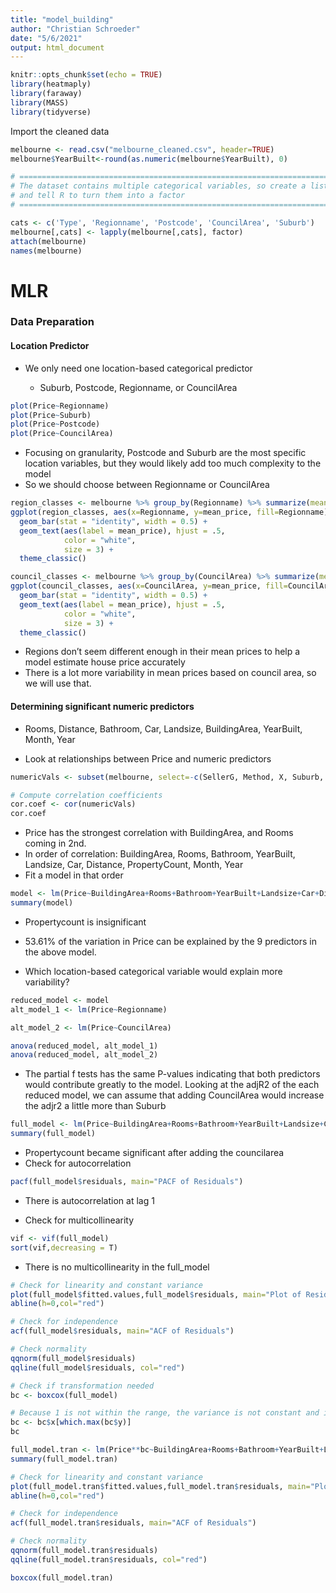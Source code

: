 ```yaml
---
title: "model_building"
author: "Christian Schroeder"
date: "5/6/2021"
output: html_document
---
```


```r
knitr::opts_chunk$set(echo = TRUE)
library(heatmaply)
library(faraway)
library(MASS)
library(tidyverse) 
```

Import the cleaned data

```r
melbourne <- read.csv("melbourne_cleaned.csv", header=TRUE)
melbourne$YearBuilt<-round(as.numeric(melbourne$YearBuilt), 0)

# ==============================================================================
# The dataset contains multiple categorical variables, so create a list of them
# and tell R to turn them into a factor
# ==============================================================================

cats <- c('Type', 'Regionname', 'Postcode', 'CouncilArea', 'Suburb')
melbourne[,cats] <- lapply(melbourne[,cats], factor)
attach(melbourne)
names(melbourne)
```

# MLR

### Data Preparation

#### Location Predictor

-   We only need one location-based categorical predictor

    -   Suburb, Postcode, Regionname, or CouncilArea

```r
plot(Price~Regionname)
plot(Price~Suburb)
plot(Price~Postcode)
plot(Price~CouncilArea)
```

-   Focusing on granularity, Postcode and Suburb are the most specific location variables, but they would likely add too much complexity to the model
-   So we should choose between Regionname or CouncilArea

```r
region_classes <- melbourne %>% group_by(Regionname) %>% summarize(mean_price = round(mean(Price),2))
ggplot(region_classes, aes(x=Regionname, y=mean_price, fill=Regionname)) +
  geom_bar(stat = "identity", width = 0.5) +
  geom_text(aes(label = mean_price), hjust = .5,
            color = "white",
            size = 3) + 
  theme_classic()

council_classes <- melbourne %>% group_by(CouncilArea) %>% summarize(mean_price = round(mean(Price),2))
ggplot(council_classes, aes(x=CouncilArea, y=mean_price, fill=CouncilArea)) +
  geom_bar(stat = "identity", width = 0.5) +
  geom_text(aes(label = mean_price), hjust = .5,
            color = "white",
            size = 3) + 
  theme_classic()
```

-   Regions don't seem different enough in their mean prices to help a model estimate house price accurately
-   There is a lot more variability in mean prices based on council area, so we will use that.

#### Determining significant numeric predictors

-   Rooms, Distance, Bathroom, Car, Landsize, BuildingArea, YearBuilt, Month, Year

-   Look at relationships between Price and numeric predictors

```r
numericVals <- subset(melbourne, select=-c(SellerG, Method, X, Suburb, Date, Postcode, CouncilArea, Lattitude, Longtitude, Regionname, Type))

# Compute correlation coefficients
cor.coef <- cor(numericVals)
cor.coef
```

-   Price has the strongest correlation with BuildingArea, and Rooms coming in 2nd.
-   In order of correlation: BuildingArea, Rooms, Bathroom, YearBuilt, Landsize, Car, Distance, PropertyCount, Month, Year
-   Fit a model in that order

```r
model <- lm(Price~BuildingArea+Rooms+Bathroom+YearBuilt+Landsize+Car+Distance+Propertycount+Month+Year)
summary(model)
```

-   Propertycount is insignificant

-   53.61% of the variation in Price can be explained by the 9 predictors in the above model.

-   Which location-based categorical variable would explain more variability?

```r
reduced_model <- model
alt_model_1 <- lm(Price~Regionname)

alt_model_2 <- lm(Price~CouncilArea)

anova(reduced_model, alt_model_1)
anova(reduced_model, alt_model_2)
```

-   The partial f tests has the same P-values indicating that both predictors would contribute greatly to the model. Looking at the adjR2 of the each reduced model, we can assume that adding CouncilArea would increase the adjr2 a little more than Suburb

```r
full_model <- lm(Price~BuildingArea+Rooms+Bathroom+YearBuilt+Landsize+Car+Distance+Propertycount+Month+Year+CouncilArea)
summary(full_model)
```

-   Propertycount became significant after adding the councilarea
-   Check for autocorrelation

```r
pacf(full_model$residuals, main="PACF of Residuals")
```

-   There is autocorrelation at lag 1

-   Check for multicollinearity

```r
vif <- vif(full_model)
sort(vif,decreasing = T)
```

-   There is no multicollinearity in the full_model

```r
# Check for linearity and constant variance
plot(full_model$fitted.values,full_model$residuals, main="Plot of Residuals against Fitted Values")
abline(h=0,col="red")

# Check for independence
acf(full_model$residuals, main="ACF of Residuals")

# Check normality
qqnorm(full_model$residuals)
qqline(full_model$residuals, col="red")
```

```r
# Check if transformation needed
bc <- boxcox(full_model)

# Because 1 is not within the range, the variance is not constant and it would be best to transform the response variable. Getting the recommended transformation value.
bc <- bc$x[which.max(bc$y)]
bc
```

```r
full_model.tran <- lm(Price**bc~BuildingArea+Rooms+Bathroom+YearBuilt+Landsize+Car+Distance+Propertycount+Month+Year+CouncilArea)
summary(full_model.tran)
```

```r
# Check for linearity and constant variance
plot(full_model.tran$fitted.values,full_model.tran$residuals, main="Plot of Residuals against Fitted Values")
abline(h=0,col="red")

# Check for independence
acf(full_model.tran$residuals, main="ACF of Residuals")

# Check normality
qqnorm(full_model.tran$residuals)
qqline(full_model.tran$residuals, col="red")

boxcox(full_model.tran)
```


